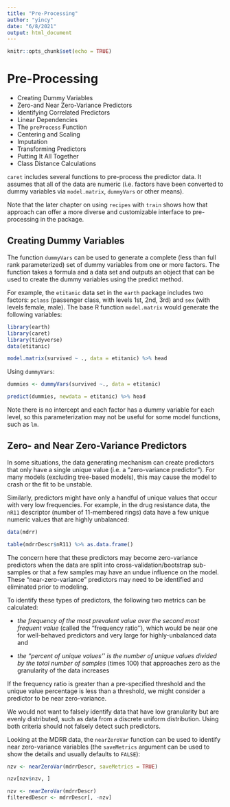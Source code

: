 ```yaml
---
title: "Pre-Processing"
author: "yincy"
date: "6/8/2021"
output: html_document
---
```


```r
knitr::opts_chunk$set(echo = TRUE)
```

# Pre-Processing

-   Creating Dummy Variables\
-   Zero-and Near Zero-Variance Predictors\
-   Identifying Correlated Predictors\
-   Linear Dependencies\
-   The `preProcess` Function\
-   Centering and Scaling\
-   Imputation\
-   Transforming Predictors\
-   Putting It All Together\
-   Class Distance Calculations

`caret` includes several functions to pre-process the predictor data. It assumes that all of the data are numeric (i.e. factors have been converted to dummy variables via `model.matrix`, `dummyVars` or other means).

Note that the later chapter on using `recipes` with `train` shows how that approach can offer a more diverse and customizable interface to pre-processing in the package.

## Creating Dummy Variables
The function `dummyVars` can be used to generate a complete (less than full rank parameterized) set of dummy variables from one or more factors. The function takes a formula and a data set and outputs an object that can be used to create the dummy variables using the predict method.  

For example, the `etitanic` data set in the `earth` package includes two factors: `pclass` (passenger class, with levels 1st, 2nd, 3rd) and `sex` (with levels female, male). The base R function `model.matrix` would generate the following variables:  

```r
library(earth)
library(caret)
library(tidyverse)
data(etitanic)

model.matrix(survived ~ ., data = etitanic) %>% head
```

Using `dummyVars`:  

```r
dummies <- dummyVars(survived ~., data = etitanic)

predict(dummies, newdata = etitanic) %>% head
```

Note there is no intercept and each factor has a dummy variable for each level, so this parameterization may not be useful for some model functions, such as `lm`.  

## Zero- and Near Zero-Variance Predictors
In some situations, the data generating mechanism can create predictors that only have a single unique value (i.e. a “zero-variance predictor”). For many models (excluding tree-based models), this may cause the model to crash or the fit to be unstable.  

Similarly, predictors might have only a handful of unique values that occur with very low frequencies. For example, in the drug resistance data, the `nR11` descriptor (number of 11-membered rings) data have a few unique numeric values that are highly unbalanced:  

```r
data(mdrr)

table(mdrrDescr$nR11) %>% as.data.frame()
```

The concern here that these predictors may become zero-variance predictors when the data are split into cross-validation/bootstrap sub-samples or that a few samples may have an undue influence on the model. These “near-zero-variance” predictors may need to be identified and eliminated prior to modeling.  

To identify these types of predictors, the following two metrics can be calculated:  

- *the frequency of the most prevalent value over the second most frequent value* (called the “frequency ratio’’), which would be near one for well-behaved predictors and very large for highly-unbalanced data and  

- *the “percent of unique values’’ is the number of unique values divided by the total number of samples* (times 100) that approaches zero as the granularity of the data increases   

If the frequency ratio is greater than a pre-specified threshold and the unique value percentage is less than a threshold, we might consider a predictor to be near zero-variance.  

We would not want to falsely identify data that have low granularity but are evenly distributed, such as data from a discrete uniform distribution. Using both criteria should not falsely detect such predictors.  

Looking at the MDRR data, the `nearZeroVar` function can be used to identify near zero-variance variables (the `saveMetrics` argument can be used to show the details and usually defaults to `FALSE`):  

```r
nzv <- nearZeroVar(mdrrDescr, saveMetrics = TRUE)

nzv[nzv$nzv, ]
```

```r
nzv <- nearZeroVar(mdrrDescr)
filteredDescr <- mdrrDescr[, -nzv]
```


















